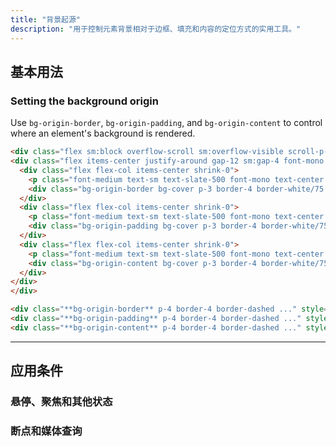 ```yaml
---
title: "背景起源"
description: "用于控制元素背景相对于边框、填充和内容的定位方式的实用工具。"
---
```




## 基本用法

### Setting the background origin

Use `bg-origin-border`, `bg-origin-padding`, and `bg-origin-content` to control where an element's background is rendered.

```html {{ example: { p: 'none' } }}
<div class="flex sm:block overflow-scroll sm:overflow-visible scroll-p-8">
<div class="flex items-center justify-around gap-12 sm:gap-4 font-mono font-bold shrink-0 p-8">
  <div class="flex flex-col items-center shrink-0">
    <p class="font-medium text-sm text-slate-500 font-mono text-center mb-3 dark:text-slate-400">bg-origin-border</p>
    <div class="bg-origin-border bg-cover p-3 border-4 border-white/75 dark:border-white/40 border-dashed bg-slate-300 bg-no-repeat w-24 h-24 object-cover rounded-lg shadow-xl bg-[url(https://images.unsplash.com/photo-1554629947-334ff61d85dc?ixid=MnwxMjA3fDB8MHxwaG90by1wYWdlfHx8fGVufDB8fHx8&ixlib=rb-1.2.1&auto=format&fit=crop&w=320&h=320&q=80)]"></div>
  </div>
  <div class="flex flex-col items-center shrink-0">
    <p class="font-medium text-sm text-slate-500 font-mono text-center mb-3 dark:text-slate-400">bg-origin-padding</p>
    <div class="bg-origin-padding bg-cover p-3 border-4 border-white/75 dark:border-white/25 border-dashed bg-slate-300 dark:bg-slate-700 bg-no-repeat w-24 h-24 object-cover rounded-lg shadow-xl bg-[url(https://images.unsplash.com/photo-1554629947-334ff61d85dc?ixid=MnwxMjA3fDB8MHxwaG90by1wYWdlfHx8fGVufDB8fHx8&ixlib=rb-1.2.1&auto=format&fit=crop&w=320&h=320&q=80)]"></div>
  </div>
  <div class="flex flex-col items-center shrink-0">
    <p class="font-medium text-sm text-slate-500 font-mono text-center mb-3 dark:text-slate-400">bg-origin-content</p>
    <div class="bg-origin-content bg-cover p-3 border-4 border-white/75 dark:border-white/25 border-dashed bg-slate-300 dark:bg-slate-700 bg-no-repeat w-24 h-24 object-cover rounded-lg shadow-xl bg-[url(https://images.unsplash.com/photo-1554629947-334ff61d85dc?ixid=MnwxMjA3fDB8MHxwaG90by1wYWdlfHx8fGVufDB8fHx8&ixlib=rb-1.2.1&auto=format&fit=crop&w=320&h=320&q=80)]"></div>
  </div>
</div>
</div>
```

```html
<div class="**bg-origin-border** p-4 border-4 border-dashed ..." style="background-image: url(...)"></div>
<div class="**bg-origin-padding** p-4 border-4 border-dashed ..." style="background-image: url(...)"></div>
<div class="**bg-origin-content** p-4 border-4 border-dashed ..." style="background-image: url(...)"></div>
```

---

## <Heading ignore>应用条件</Heading>

### <Heading ignore>悬停、聚焦和其他状态</Heading>

<HoverFocusAndOtherStates defaultClass="bg-origin-border" featuredClass="bg-origin-padding" />

### <Heading ignore>断点和媒体查询</Heading>

<BreakpointsAndMediaQueries defaultClass="bg-origin-border" featuredClass="bg-origin-padding" />
